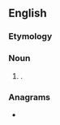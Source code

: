 {{also|Meany}}
==English==

===Etymology===
{{suffix|en|mean|y}}

===Noun===
{{en-noun|meanies}}

# {{alternative spelling of|en|meanie}}.

===Anagrams===
* {{anagrams|en|a=aemny|Eyman|Maney|Mayen|Mayne|manye|yamen|yeman}}